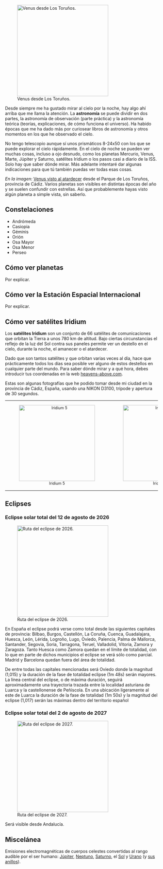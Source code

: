 {{header|1=Astronomía}}

[[File:venus-torunos.jpg|thumb|right|300px|Venus desde Los Toruños.]]

Desde siempre me ha gustado mirar al cielo por la noche, hay algo ahí arriba que me llama la atención. La <b>astronomía</b> se puede dividir en dos partes, la astronomía de observación (parte práctica) y la astronomía teórica (teorías, explicaciones, de cómo funciona el universo). Ha habido épocas que me ha dado más por curiosear libros de astronomía y otros momentos en los que he observado el cielo.

No tengo telescopio aunque sí unos prismáticos 8-24x50 con los que se puede explorar el cielo rápidamente. En el cielo de noche se pueden ver muchas cosas, incluso a ojo desnudo, como los planetas Mercurio, Venus, Marte, Júpiter y Saturno, satélites Iridium o los pasos casi a diario de la ISS. Solo hay que saber dónde mirar. Más adelante intentaré dar algunas indicaciones para que tú también puedas ver todas esas cosas.

''En la imagen:'' [http://www.flickr.com/photos/emijrp/9324673890/in/set-72157634713012976 Venus visto al atardecer] desde el Parque de Los Toruños, provincia de Cádiz. Varios planetas son visibles en distintas épocas del año y se suelen confundir con estrellas. Así que probablemente hayas visto algún planeta a simple vista, sin saberlo.

<!--
 https://www.youtube.com/watch?v=kzqod3r_LoA
 Aquí un paso de la ISS que grabé el 8 de agosto de 2003, con una cámara analógica. La ISS es visible varias veces a la semana desde prácticamente cualquier parte del mundo. (Consulta tu zona en heavens-above.com) 
 
-->

== Constelaciones ==

* Andrómeda
* Casiopia
* Géminis
* Orión
* Osa Mayor
* Osa Menor
* Perseo

== Cómo ver planetas ==

Por explicar.

== Cómo ver la Estación Espacial Internacional ==

Por explicar.

== Cómo ver satélites Iridium ==

Los '''satélites Iridium''' son un conjunto de 66 satélites de comunicaciones que orbitan la Tierra a unos 780 km de altitud. Bajo ciertas circunstancias el reflejo de la luz del Sol contra sus paneles permite ver un destello en el cielo, durante la noche, el amanecer o el atardecer.

Dado que son tantos satélites y que orbitan varias veces al día, hace que prácticamente todos los días sea posible ver alguno de estos destellos en cualquier parte del mundo. Para saber dónde mirar y a qué hora, debes introducir tus coordenadas en la web [http://heavens-above.com heavens-above.com].

Estas son algunas fotografías que he podido tomar desde mi ciudad en la provincia de Cádiz, España, usando una NIKON D3100, trípode y apertura de 30 segundos.

<table align="center" style="text-align: center;font-size: 90%;">
<tr>
    <td valign="top" width="250px">[[File:iridium5.jpg|thumb|center|250px|Iridium 5]]</td>
    <td valign="top" width="250px">[[File:iridium8.jpg|thumb|center|250px|Iridium 8]]</td>
    <!-- <td valign="top" width="250px">[[File:iridium34.jpg|thumb|center|250px|Iridium 34]]</td> -->
    <td valign="top" width="250px">[[File:iridium61.jpg|thumb|center|250px|Iridium 61]]</td>
</tr>
</table>

== Eclipses ==

=== Eclipse solar total del 12 de agosto de 2026 ===
[[File:eclipse2026.png|thumb|right|300px|Ruta del eclipse de 2026.]]

En España el eclipse podrá verse como total desde las siguientes capitales de provincia: Bilbao, Burgos, Castellón, La Coruña, Cuenca, Guadalajara, Huesca, León, Lérida, Logroño, Lugo, Oviedo, Palencia, Palma de Mallorca, Santander, Segovia, Soria, Tarragona, Teruel, Valladolid, Vitoria, Zamora y Zaragoza. Tanto Huesca como Zamora quedan en el límite de totalidad, con lo que en parte de dichos municipios el eclipse se verá sólo como parcial. Madrid y Barcelona quedan fuera del área de totalidad.

De entre todas las capitales mencionadas será Oviedo donde la magnitud (1,015) y la duración de la fase de totalidad eclipse (1m 48s) serán mayores. La línea central del eclipse, o de máxima duración, seguirá aproximadamente una trayectoria trazada entre la localidad asturiana de Luarca y la castellonense de Peñíscola. En una ubicación ligeramente al este de Luarca la duración de la fase de totalidad (1m 50s) y la magnitud del eclipse (1,017) serán las máximas dentro del territorio español

{{clear}}

=== Eclipse solar total del 2 de agosto de 2027 ===
[[File:eclipse2027.png|thumb|right|300px|Ruta del eclipse de 2027.]]

Será visible desde Andalucía.

{{clear}}


== Miscelánea ==

Emisiones electromagnéticas de cuerpos celestes convertidas al rango audible por el ser humano: [https://www.youtube.com/watch?v=e3fqE01YYWs Júpiter], [https://www.youtube.com/watch?v=rwnpXll_A_E Neptuno], [https://www.youtube.com/watch?v=Sh2-P8hG5-E Saturno], el [https://www.youtube.com/watch?v=GvMbUxqGuOc Sol] y [https://www.youtube.com/watch?v=80Ngl2RY8sA Urano] (y [https://www.youtube.com/watch?v=AxEa5KdPFRw sus anillos]).

<!--

https://en.wikipedia.org/wiki/List_of_gravitational_wave_observations

-->

{{ramas del saber}}
{{footer}}
